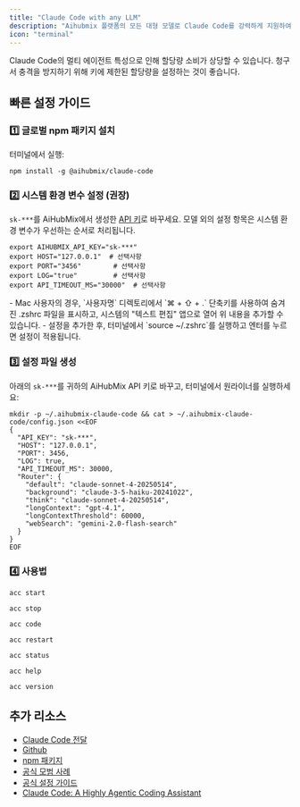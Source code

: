 ```yaml
---
title: "Claude Code with any LLM"
description: "Aihubmix 플랫폼의 모든 대형 모델로 Claude Code를 강력하게 지원하여 연결 불안정과 할당량 구매 어려움을 완전히 해결합니다. Aihubmix의 전달 서비스는 공식 채널을 기반으로 하여 규정 준수 및 보안이 확보되며, 계정 위험이나 숨겨진 제한에 대해 걱정할 필요가 없습니다."
icon: "terminal"
---
```


<Warning>
  Claude Code의 멀티 에이전트 특성으로 인해 할당량 소비가 상당할 수 있습니다. 청구서 충격을 방지하기 위해 키에 제한된 할당량을 설정하는 것이 좋습니다.
</Warning>

## 빠른 설정 가이드

### 1️⃣ 글로벌 npm 패키지 설치

터미널에서 실행:

```shell
npm install -g @aihubmix/claude-code
```

### 2️⃣ 시스템 환경 변수 설정 (권장)

`sk-***`를 AiHubMix에서 생성한 [API 키](https://aihubmix.com/token)로 바꾸세요. 모델 외의 설정 항목은 시스템 환경 변수가 우선하는 순서로 처리됩니다.

```
export AIHUBMIX_API_KEY="sk-***"
export HOST="127.0.0.1"  # 선택사항
export PORT="3456"        # 선택사항
export LOG="true"         # 선택사항
export API_TIMEOUT_MS="30000"  # 선택사항
```

<Tip>
  - Mac 사용자의 경우, `사용자명` 디렉토리에서 `⌘ + ⇧ + .` 단축키를 사용하여 숨겨진 .zshrc 파일을 표시하고, 시스템의 "텍스트 편집" 앱으로 열어 위 내용을 추가할 수 있습니다.
  - 설정을 추가한 후, 터미널에서 `source ~/.zshrc`를 실행하고 엔터를 누르면 설정이 적용됩니다.
</Tip>

### 3️⃣ 설정 파일 생성

아래의 `sk-***`를 귀하의 AiHubMix API 키로 바꾸고, 터미널에서 원라이너를 실행하세요:

```shell
mkdir -p ~/.aihubmix-claude-code && cat > ~/.aihubmix-claude-code/config.json <<EOF
{
  "API_KEY": "sk-***",
  "HOST": "127.0.0.1",
  "PORT": 3456,
  "LOG": true,
  "API_TIMEOUT_MS": 30000,
  "Router": {
    "default": "claude-sonnet-4-20250514",
    "background": "claude-3-5-haiku-20241022",
    "think": "claude-sonnet-4-20250514",
    "longContext": "gpt-4.1",
    "longContextThreshold": 60000,
    "webSearch": "gemini-2.0-flash-search"
  }
}
EOF
```

### 4️⃣ 사용법

<CodeGroup>

```shell 서비스 시작
acc start
```


```shell 서비스 중지
acc stop
```


```shell CC 실행
acc code
```


```shell 서비스 재시작 (설정 변경 시 필요)
acc restart
```


```shell 상태 확인
acc status
```


```shell 도움말 표시
acc help
```


```shell 버전 확인
acc version
```

</CodeGroup>

## 추가 리소스

- [Claude Code 전달](/ko/api/Claude-Code)
- [Github](https://github.com/inferera/aihubmix/blob/main/packages/claude-code/README.md)
- [npm 패키지](https://www.npmjs.com/package/@aihubmix/claude-code)
- [공식 모범 사례](https://www.anthropic.com/engineering/claude-code-best-practices)
- [공식 설정 가이드](https://docs.anthropic.com/en/docs/claude-code/settings#settings-files)
- [Claude Code: A Highly Agentic Coding Assistant](https://www.deeplearning.ai/short-courses/claude-code-a-highly-agentic-coding-assistant/)